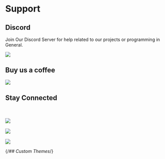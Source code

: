 
# Support

## Discord

Join Our Discord Server for help related to our projects or programming in General.

<a href="https://discord.gg/jDP2FbvCdk"><img src="https://invidget.switchblade.xyz/jDP2FbvCdk" /></a>

## Buy us a coffee

<a href="https://www.buymeacoffee.com/g1zmo"><img src="https://www.buymeacoffee.com/assets/img/guidelines/download-assets-sm-1.svg"/></a>


## Stay Connected
<br></br>
<a href="https://twitter.com/gizmo_gg"><img src="https://img.shields.io/badge/Twitter-1DA1F2?style=for-the-badge&logo=twitter&logoColor=white"/></a>
<br></br>
<a href="https://instagram.com/gizmo_gg"><img src="https://img.shields.io/badge/Instagram-E4405F?style=for-the-badge&logo=instagram&logoColor=white"/></a>
<br></br>
<a href="https://github.com/GizmolabAI"><img src="https://img.shields.io/badge/GitHub-100000?style=for-the-badge&logo=github&logoColor=white"/></a>

{/*## Custom Themes*/}